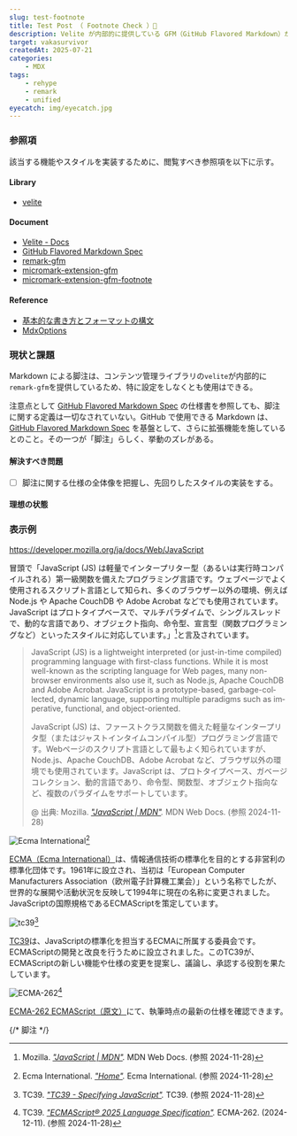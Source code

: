 ```yaml
---
slug: test-footnote
title: Test Post （ Footnote Check ）🎉
description: Velite が内部的に提供している GFM（GitHub Flavored Markdown）が提供している脚注の機能を確認。※ ポートフォリオの提出期間が終了したら、published を false に設定し直して、本番環境では非表示にすること。
target: vakasurvivor
createdAt: 2025-07-21
categories:
    - MDX
tags:
    - rehype
    - remark
    - unified
eyecatch: img/eyecatch.jpg
---
```


### 参照項

該当する機能やスタイルを実装するために、閲覧すべき参照項を以下に示す。

#### Library

- [velite](https://github.com/zce/velite)

#### Document

- [Velite - Docs](hhttps://velite.js.org/)
- [GitHub Flavored Markdown Spec](https://github.github.com/gfm/)
- [remark-gfm](https://github.com/remarkjs/remark-gfm)
- [micromark-extension-gfm](https://github.com/micromark/micromark-extension-gfm)
- [micromark-extension-gfm-footnote](https://github.com/micromark/micromark-extension-gfm-footnote)

#### Reference

- [基本的な書き方とフォーマットの構文](https://docs.github.com/ja/get-started/writing-on-github/getting-started-with-writing-and-formatting-on-github/basic-writing-and-formatting-syntax#footnotes)
- [MdxOptions](https://velite.js.org/reference/types#markdownoptions)

### 現状と課題
Markdown による脚注は、コンテンツ管理ライブラリの`velite`が内部的に`remark-gfm`を提供しているため、特に設定をしなくとも使用はできる。

注意点として [GitHub Flavored Markdown Spec](https://github.github.com/gfm/) の仕様書を参照しても、脚注に関する定義は一切なされていない。GitHub で使用できる Markdown は、[GitHub Flavored Markdown Spec](https://github.github.com/gfm/) を基盤として、さらに拡張機能を施しているとのこと。その一つが「脚注」らしく、挙動のズレがある。

#### 解決すべき問題

- [ ] 脚注に関する仕様の全体像を把握し、先回りしたスタイルの実装をする。

#### 理想の状態

### 表示例

https://developer.mozilla.org/ja/docs/Web/JavaScript

冒頭で「JavaScript (JS) は軽量でインタープリター型（あるいは実行時コンパイルされる）第一級関数を備えたプログラミング言語です。ウェブページでよく使用されるスクリプト言語として知られ、多くのブラウザー以外の環境、例えば Node.js や Apache CouchDB や Adobe Acrobat などでも使用されています。 JavaScript はプロトタイプベースで、マルチパラダイムで、シングルスレッドで、動的な言語であり、オブジェクト指向、命令型、宣言型（関数プログラミングなど）といったスタイルに対応しています。」[^1]と言及されています。

> <p lang="en">JavaScript (JS) is a lightweight interpreted (or just-in-time compiled) programming language with first-class functions. While it is most well-known as the scripting language for Web pages, many non-browser environments also use it, such as Node.js, Apache CouchDB and Adobe Acrobat. JavaScript is a prototype-based, garbage-collected, dynamic language, supporting multiple paradigms such as imperative, functional, and object-oriented.</p>
>
> <p lang="ja">JavaScript (JS) は、ファーストクラス関数を備えた軽量なインタープリタ型（またはジャストインタイムコンパイル型）プログラミング言語です。Webページのスクリプト言語として最もよく知られていますが、Node.js、Apache CouchDB、Adobe Acrobat など、ブラウザ以外の環境でも使用されています。JavaScript は、プロトタイプベース、ガベージコレクション、動的言語であり、命令型、関数型、オブジェクト指向など、複数のパラダイムをサポートしています。</p>
>
> @ 出典: Mozilla. <cite>["JavaScript | MDN"](https://developer.mozilla.org/en-US/docs/Web/JavaScript).</cite> MDN Web Docs. (参照 2024-11-28)

![Ecma International](./img/ecma.png)[^2]

[ECMA（Ecma International）](https://ecma-international.org/)は、情報通信技術の標準化を目的とする非営利の標準化団体です。1961年に設立され、当初は「European Computer Manufacturers Association（欧州電子計算機工業会）」という名称でしたが、世界的な展開や活動状況を反映して1994年に現在の名称に変更されました。JavaScriptの国際規格であるECMAScriptを策定しています。

![tc39](./img/tc39.png)[^3]

[TC39](https://tc39.es/)は、JavaScriptの標準化を担当するECMAに所属する委員会です。ECMAScriptの開発と改良を行うために設立されました。このTC39が、ECMAScriptの新しい機能や仕様の変更を提案し、議論し、承認する役割を果たしています。

![ECMA-262](./img/ecma_262.png)[^4]

[ECMA-262 ECMAScript（原文）](https://tc39.es/ecma262/)にて、執筆時点の最新の仕様を確認できます。


{/* 脚注 */}
[^1]: Mozilla. <cite>["JavaScript | MDN"](https://developer.mozilla.org/ja/docs/Web/JavaScript).</cite> MDN Web Docs. (参照 2024-11-28)
[^2]: Ecma International. <cite>["Home"](https://ecma-international.org/).</cite> Ecma International. (参照 2024-11-28)
[^3]: TC39. <cite>["TC39 - Specifying JavaScript"](https://tc39.es/).</cite> TC39. (参照 2024-11-28)
[^4]: TC39. <cite>["ECMAScript® 2025 Language Specification"](https://tc39.es/).</cite> ECMA-262. (2024-12-11). (参照 2024-11-28)
